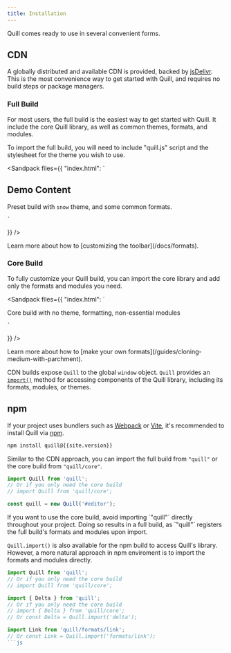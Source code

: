 ```yaml
---
title: Installation
---
```


Quill comes ready to use in several convenient forms.

## CDN

A globally distributed and available CDN is provided, backed by [jsDelivr](https://www.jsdelivr.com/).
This is the most convenience way to get started with Quill, and requires no build steps or package managers.

### Full Build

For most users, the full build is the easiest way to get started with Quill.
It include the core Quill library, as well as common themes, formats, and modules.

To import the full build, you will need to include "quill.js" script and the stylesheet for the theme you wish to use.

<Sandpack
  files={{
    "index.html": `
<script src="{{site.cdn}}/quill.js"></script>
<link href="{{site.cdn}}/quill.snow.css" rel="stylesheet">

<div id="editor">
  <h2>Demo Content</h2>
  <p>Preset build with <code>snow</code> theme, and some common formats.</p>
</div>

<script>
  const quill = new Quill('#editor', {
    theme: 'snow'
  });
</script>
    `
  }}
/>

<Hint>
Learn more about how to [customizing the toolbar](/docs/formats).
</Hint>

### Core Build

To fully customize your Quill build, you can import the core library and add only the formats and modules you need.

<Sandpack
  files={{
    "index.html": `
<link href="{{site.cdn}}/quill.core.css" rel="stylesheet">
<script src="{{site.cdn}}/quill.core.js"></script>

<div id="editor">
  <p>Core build with no theme, formatting, non-essential modules</p>
</div>

<script>
  const quill = new Quill('#editor');
</script>
    `
  }}
/>

<Hint>
Learn more about how to [make your own formats](/guides/cloning-medium-with-parchment).
</Hint>

CDN builds expose `Quill` to the global `window` object.
`Quill` provides an [`import()`](/docs/api#import) method for accessing components of the Quill library, including its formats, modules, or themes.

## npm

If your project uses bundlers such as [Webpack](https://webpack.js.org/) or [Vite](https://vitejs.dev/), it's recommended to install Quill via [npm](https://www.npmjs.com/).

```bash
npm install quill@{{site.version}}
```

Similar to the CDN approach, you can import the full build from `"quill"` or the core build from `"quill/core"`.

```js
import Quill from 'quill';
// Or if you only need the core build
// import Quill from 'quill/core';

const quill = new Quill('#editor');
```

<Hint>
If you want to use the core build, avoid importing `"quill"` directly throughout your project.
Doing so results in a full build, as `"quill"` registers the full build's formats and modules upon import.
</Hint>

`Quill.import()` is also available for the npm build to access Quill's library.
However, a more natural approach in npm enviroment is to import the formats and modules directly.

```js
import Quill from 'quill';
// Or if you only need the core build
// import Quill from 'quill/core';

import { Delta } from 'quill';
// Or if you only need the core build
// import { Delta } from 'quill/core';
// Or const Delta = Quill.import('delta');

import Link from 'quill/formats/link';
// Or const Link = Quill.import('formats/link');
```js
